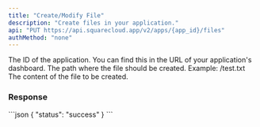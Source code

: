 ```yaml
---
title: "Create/Modify File"
description: "Create files in your application."
api: "PUT https://api.squarecloud.app/v2/apps/{app_id}/files"
authMethod: "none"
---
```



<Authorization />

<ParamField path="app_id" type="string" placeholder="Application ID" required>
  The ID of the application. You can find this in the URL of your application's dashboard.
</ParamField>

<ParamField body="path" type="string" required>
  The path where the file should be created. Example: /test.txt
</ParamField>

<ParamField body="content" type="string" required>
  The content of the file to be created.
</ParamField>

### Response

<Status />

<ResponseExample>
```json
{
    "status": "success"
}
```
</ResponseExample>